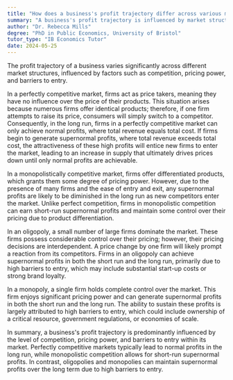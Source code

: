 ```yaml
---
title: "How does a business's profit trajectory differ across various market structures?"
summary: "A business's profit trajectory is influenced by market structures, which affect competition, pricing power, and barriers to entry, leading to varying profitability outcomes across different markets."
author: "Dr. Rebecca Mills"
degree: "PhD in Public Economics, University of Bristol"
tutor_type: "IB Economics Tutor"
date: 2024-05-25
---
```


The profit trajectory of a business varies significantly across different market structures, influenced by factors such as competition, pricing power, and barriers to entry.

In a perfectly competitive market, firms act as price takers, meaning they have no influence over the price of their products. This situation arises because numerous firms offer identical products; therefore, if one firm attempts to raise its price, consumers will simply switch to a competitor. Consequently, in the long run, firms in a perfectly competitive market can only achieve normal profits, where total revenue equals total cost. If firms begin to generate supernormal profits, where total revenue exceeds total cost, the attractiveness of these high profits will entice new firms to enter the market, leading to an increase in supply that ultimately drives prices down until only normal profits are achievable.

In a monopolistically competitive market, firms offer differentiated products, which grants them some degree of pricing power. However, due to the presence of many firms and the ease of entry and exit, any supernormal profits are likely to be diminished in the long run as new competitors enter the market. Unlike perfect competition, firms in monopolistic competition can earn short-run supernormal profits and maintain some control over their pricing due to product differentiation.

In an oligopoly, a small number of large firms dominate the market. These firms possess considerable control over their pricing; however, their pricing decisions are interdependent. A price change by one firm will likely prompt a reaction from its competitors. Firms in an oligopoly can achieve supernormal profits in both the short run and the long run, primarily due to high barriers to entry, which may include substantial start-up costs or strong brand loyalty.

In a monopoly, a single firm holds complete control over the market. This firm enjoys significant pricing power and can generate supernormal profits in both the short run and the long run. The ability to sustain these profits is largely attributed to high barriers to entry, which could include ownership of a critical resource, government regulations, or economies of scale.

In summary, a business's profit trajectory is predominantly influenced by the level of competition, pricing power, and barriers to entry within its market. Perfectly competitive markets typically lead to normal profits in the long run, while monopolistic competition allows for short-run supernormal profits. In contrast, oligopolies and monopolies can maintain supernormal profits over the long term due to high barriers to entry.
    